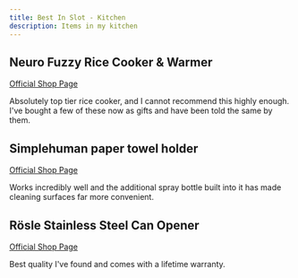 ```yaml
---
title: Best In Slot - Kitchen
description: Items in my kitchen
---
```


## Neuro Fuzzy Rice Cooker & Warmer
[Official Shop Page](https://shop.zojirushi.com/products/nszcc?srsltid=AfmBOooTyXZSz69ERIOZqtQ2VtOLq-_wTbIZGZkh44D6HXisMckmFl7k)

Absolutely top tier rice cooker, and I cannot recommend this highly enough. I've bought a few of these now as gifts and have been told the same by them.

## Simplehuman paper towel holder
[Official Shop Page](https://www.simplehuman.com/products/paper-towel-holder-tension-arm/)

Works incredibly well and the additional spray bottle built into it has made cleaning surfaces far more convenient.

## Rösle Stainless Steel Can Opener
[Official Shop Page](https://www.roesle.com/us/can-opener-with-pliers-grip/)

Best quality I've found and comes with a lifetime warranty.
